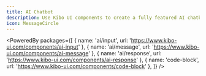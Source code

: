 ```yaml
---
title: AI Chatbot
description: Use Kibo UI components to create a fully featured AI chatbot interface.
icon: MessageCircle
---
```


<PoweredBy packages={[
  { name: 'ai/input', url: 'https://www.kibo-ui.com/components/ai-input' },
  { name: 'ai/message', url: 'https://www.kibo-ui.com/components/ai-message' },
  { name: 'ai/response', url: 'https://www.kibo-ui.com/components/ai-response' },
  { name: 'code-block', url: 'https://www.kibo-ui.com/components/code-block' },
]} />

<Preview path="ai-chatbot" type="block" />